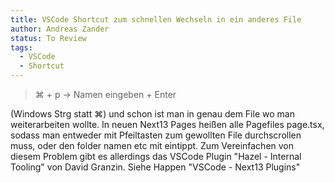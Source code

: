```yaml
---
title: VSCode Shortcut zum schnellen Wechseln in ein anderes File
author: Andreas Zander
status: To Review
tags:
  - VSCode
  - Shortcut
---
```


> ⌘ + p -> Namen eingeben + Enter

(Windows Strg statt ⌘)
und schon ist man in genau dem File wo man weiterarbeiten wollte.
In neuen Next13 Pages heißen alle Pagefiles page.tsx, sodass man entweder mit Pfeiltasten zum gewollten File durchscrollen muss, oder den folder namen etc mit eintippt.
Zum Vereinfachen von diesem Problem gibt es allerdings das VSCode Plugin "Hazel - Internal Tooling" von David Granzin. Siehe Happen "VSCode - Next13 Plugins"
